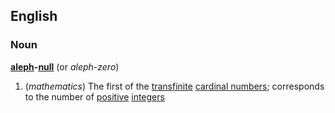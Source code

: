 ==English==
===Noun===
'''[[aleph]]-[[null]]'''  (or ''aleph-zero'')
#(''mathematics'') The first of the [[transfinite]] [[cardinal number]]s; corresponds to the number of [[positive]] [[integer]]s